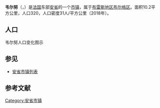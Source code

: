 {{地图误译/法语2|issue=弗尔努}}
{{noteTA|G1=法国地名}}
{{Infobox French commune
|name                    = 韦尔努
|native name             = Vernoux
|arrondissement          = [[布雷斯地区布尔格区|布雷斯地区布尔格区]]
}}
'''韦尔努'''（{{lang-fr|Vernoux}}，{{IPA-fr|vɛʁnu|-|LL-Q150 (fra)-Benoît Prieur-Vernoux.wav}}）是[[法国|法国]]东部[[安省_(法國)|安省]]的一个[[市镇_(法国)|市镇]]，属于[[布雷斯地区布尔格区|布雷斯地区布尔格区]]。面积10.2平方公里，人口320，人口密度31人/平方公里（2018年）。

== 人口 ==
韦尔努人口变化图示
{{French Commune Population|01433}}

==参见==
*[[安省市镇列表|安省市镇列表]]

== 参考文献 ==
{{reflist}}

{{安省市鎮}}
[[Category:安省市镇|Category:安省市镇]]